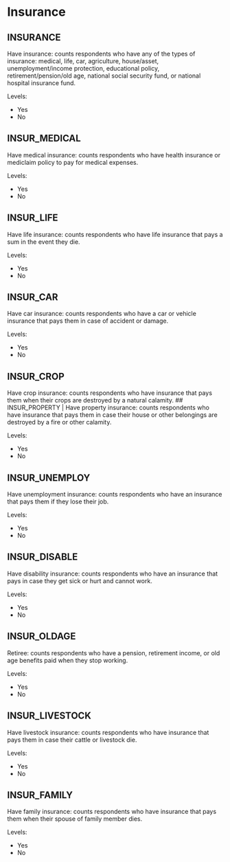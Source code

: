 # Insurance

## INSURANCE
Have insurance: counts respondents who have any of the types of insurance: medical, life, car, agriculture, house/asset, unemployment/income protection, educational policy, retirement/pension/old age, national social security fund, or national hospital insurance fund. 

Levels:

+ Yes
+ No

## INSUR_MEDICAL
Have medical insurance: counts respondents who have health insurance or mediclaim policy to pay for medical expenses.

Levels:

+ Yes
+ No

## INSUR_LIFE
Have life insurance: counts respondents who have life insurance that pays a sum in the event they die.

Levels:

+ Yes
+ No

## INSUR_CAR      
Have car insurance: counts respondents who have a car or vehicle insurance that pays them in case of accident or damage.

Levels:

+ Yes
+ No

## INSUR_CROP     
Have crop insurance: counts respondents who have insurance that pays them when their crops are destroyed by a natural calamity. ## INSUR_PROPERTY | Have property insurance: counts respondents who have insurance that pays them in case their house or other belongings are destroyed by a fire or other calamity. 

Levels:

+ Yes
+ No

## INSUR_UNEMPLOY 
Have unemployment insurance: counts respondents who have an insurance that pays them if they lose their job. 

Levels:

+ Yes
+ No

## INSUR_DISABLE  
Have disability insurance: counts respondents who have an insurance that pays in case they get sick or hurt and cannot work.

Levels:

+ Yes
+ No

## INSUR_OLDAGE   
Retiree: counts respondents who have a pension, retirement income, or old age benefits paid when they stop working. 

Levels:

+ Yes
+ No

## INSUR_LIVESTOCK
Have livestock insurance: counts respondents who have insurance that pays them in case their cattle or livestock die.

Levels:

+ Yes
+ No

## INSUR_FAMILY   
Have family insurance: counts respondents who have insurance that pays them when their spouse of family member dies.

Levels:

+ Yes
+ No

